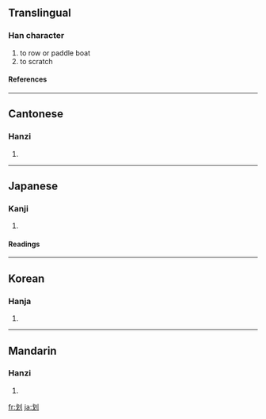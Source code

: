 {{see|劃|画}}

==Translingual==
===Han character===
{{Han char|rn=18|rad=刀|as=04|sn=6|four=5200<sub>0</sub>|canj=戈中弓 (ILN)}}
# to row or paddle boat
# to scratch
====References====
{{Han ref|kx=0137.180|dkj=01893|dj=0309.060|hdz=10326.020|uh=5212|ud=21010|bh=A645|bd=42565}}
----
==Cantonese==
===Hanzi===
{{yue-hanzi|jyut=|y=wa4}}
# {{defn|Cantonese}}
----
==Japanese==
===Kanji===
{{ja-kanji|grade=|rs=刀04}}
# {{defn|Japanese}}
====Readings====
{{ja-readings|on=[[か]] (ka), [[げ]] (ge)|kun=[[さおさす]] (saosasu), [[かま]] (kama), [[さく]] (saku)}}
----
==Korean==
===Hanja===
{{ko-hanja|hangeul=화|rv=hwa|mr=hwa}}
# {{defn|Korean}}
----
==Mandarin==
===Hanzi===
{{cmn-hanzi|tra=劃|pin=[[huá]] ([[hua2]])|wg=hua<sup>2</sup>}}
# {{defn|Mandarin}}

[[fr:划]]
[[ja:划]]
